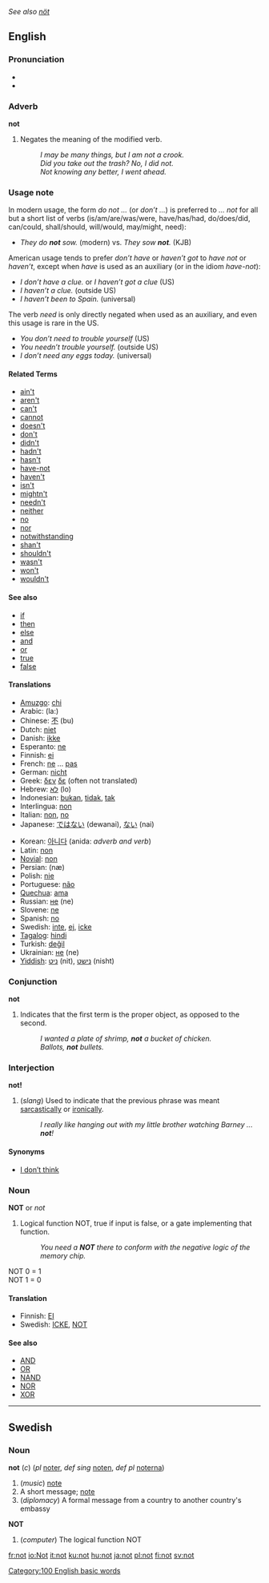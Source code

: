 ''See also [[nöt]]''
==English==

{{rank|as|had|you|18|not|be|at|by}}

===Pronunciation===
*{{audio|en-us-not.ogg|Audio (US)}}
*{{audio|en-uk-not.ogg|Audio (UK)}}

=== Adverb ===
'''not'''

# Negates the meaning of the modified verb.
#: ''I may be many things, but I am not a crook.''
#: ''Did you take out the trash?  No, I did not.''
#: ''Not knowing any better, I went ahead.''

===Usage note===
In modern usage, the form ''do not ...'' (or ''don’t ...'') is preferred to ''... not'' for all but a short list of verbs (is/am/are/was/were, have/has/had, do/does/did, can/could, shall/should, will/would, may/might, need): <!-- Did I miss any? --dmh -->

* ''They do '''not''' sow.'' (modern) vs. ''They sow '''not'''.'' (KJB)

American usage tends to prefer ''don’t have'' or ''haven’t got'' to ''have not'' or ''haven’t'', except when ''have'' is used as an auxiliary (or in the idiom ''have-not''):<!-- Non-US please check -->

* ''I don’t have a clue.'' or ''I haven’t got a clue'' (US) 
* ''I haven’t a clue.'' (outside US)
* ''I haven’t been to Spain.'' (universal)

The verb ''need'' is only directly negated when used as an auxiliary, and even this usage is rare in the US.<!-- Non-US please check -->

* ''You don’t need to trouble yourself'' (US)
* ''You needn’t trouble yourself.'' (outside US)
* ''I don’t need any eggs today.'' (universal)

====Related Terms====
*[[ain't]]
*[[aren't]]
*[[can't]]
*[[cannot]]
*[[doesn't]]
*[[don't]]
*[[didn't]]
*[[hadn't]]
*[[hasn't]]
*[[have-not]]
*[[haven't]]
*[[isn't]]
*[[mightn't]]
*[[needn't]]
*[[neither]]
*[[no]]
*[[nor]]
*[[notwithstanding]]
*[[shan't]]
*[[shouldn't]]
*[[wasn't]]
*[[won't]]
*[[wouldn't]]

====See also====
*[[if]]
*[[then]]
*[[else]]
*[[and]]
*[[or]]
*[[true]]
*[[false]]

==== Translations ====
{{top}}
*[[Amuzgo]]: [[chi]]
*Arabic: {{ARchar|[[لا]]}} (la:)
*Chinese: [[不]] (bu)
*Dutch: [[niet]]
*Danish: [[ikke]]
*Esperanto: [[ne]]
*Finnish: [[ei]]
*French: [[ne]] ... [[pas]]
*German: [[nicht]]
*Greek: [[δεν]] [[δε]] (often not translated) 
*Hebrew: [[לא]] (lo)
*Indonesian: [[bukan]], [[tidak]], [[tak]]
*Interlingua: [[non]]
*Italian: [[non#Italian|non]], [[no#Italian|no]]
*Japanese: [[ではない]] (dewanai), [[ない]] (nai)
{{mid}}
*Korean: [[아니다]] (anida: ''adverb and verb'')
*Latin: [[non#Latin|non]]
*[[Novial]]: [[non]]
*Persian: {{FAchar|[[نه|نَه]]}} (næ)
*Polish: [[nie]]
*Portuguese: [[não]]
*[[Quechua]]: [[ama]]
*Russian: [[не#Russian|не]] (ne)
*Slovene: [[ne]]
*Spanish: [[no#Spanish|no]]
*Swedish: [[inte]], [[ej]], [[icke]]
*[[Tagalog]]: [[hindi]]
*Turkish: [[değil]]
*Ukrainian: [[не#Ukrainian|не]] (ne)
*[[Yiddish]]: [[ניט]] (nit), [[נישט]] (nisht)
{{bottom}}

===Conjunction===
'''not'''

# Indicates that the first term is the proper object, as opposed to the second.
#: ''I wanted a plate of shrimp, '''not''' a bucket of chicken.''
#: ''Ballots, '''not''' bullets.''

===Interjection===
'''not!'''

# (''slang'') Used to indicate that the previous phrase was meant [[sarcastically]] or [[ironically]].
#: ''I really like hanging out with my little brother watching Barney ... '''not'''!''

====Synonyms====
*[[I don’t think]]

===Noun===
'''NOT''' or ''not''

#Logical function NOT, true if input is false, or a gate implementing that function.
#: ''You need a '''NOT''' there to conform with the negative logic of the memory chip.''

NOT 0 = 1<br>
NOT 1 = 0<br>

====Translation====

*Finnish: [[EI]]
*Swedish: [[ICKE]], [[NOT]]

====See also====
*[[AND]]
*[[OR]]
*[[NAND]]
*[[NOR]]
*[[XOR]]


----

==Swedish==
===Noun===
'''not''' (''c'') (''pl'' [[noter]], ''def sing'' [[noten]], ''def pl'' [[noterna]])

#(''music'') [[note]]
#A short message; [[note]]
#(''diplomacy'') A formal message from a country to another country's embassy

'''NOT'''
#(''computer'') The logical function NOT

[[Category:100 English basic words]]
[[fr:not]]
[[io:Not]]
[[it:not]]
[[ku:not]]
[[hu:not]]
[[ja:not]]
[[pl:not]]
[[fi:not]]
[[sv:not]]
